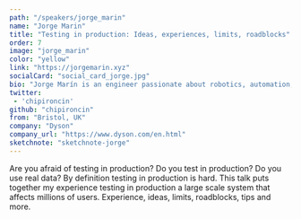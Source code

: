 ```yaml
---
path: "/speakers/jorge_marin"
name: "Jorge Marin"
title: "Testing in production: Ideas, experiences, limits, roadblocks"
order: 7
image: "jorge_marin"
color: "yellow"
link: "https://jorgemarin.xyz"
socialCard: "social_card_jorge.jpg"
bio: "Jorge Marín is an engineer passionate about robotics, automation, statistics and mountains. With a degree on Telecommunications Engineering he tried to help drones to navigate indoors where GPS position is not available or inaccurate. Got dragged to `the cloud` afterwards and has been working since then automating the hell of anything he touches. Currently he is taking over Dyson's testing strategy for cloud services."
twitter:
 - 'chipironcin'
github: "chipironcin"
from: "Bristol, UK"
company: "Dyson"
company_url: "https://www.dyson.com/en.html"
sketchnote: "sketchnote-jorge"
---
```


Are you afraid of testing in production? Do you test in production? Do you use real data?
By definition testing in production is hard. This talk puts together my experience testing
in production a large scale system that affects millions of users. Experience, ideas, limits,
roadblocks, tips and more.